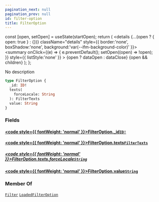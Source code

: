 ```yaml
---
pagination_next: null
pagination_prev: null
id: filter-option
title: FilterOption
---
```









  const [open, setOpen] = useState(startOpen);
  return (
    <details {...(open ? { open: true } : {})} className="details" style={{ border:'none', boxShadow:'none', background:'var(--ifm-background-color)' }}>
      <summary
        onClick={(e) => {
          e.preventDefault();
          setOpen((open) => !open);
        }}
        style={{ listStyle:'none' }}
      >
      {open ? dataOpen : dataClose}
      </summary>
      {open && children}
    </details>
  );
};








No description


```graphql
type FilterOption {
  _id: ID!
  texts(
    forceLocale: String
  ): FilterTexts
  value: String
}
```




### Fields

#### [<code style={{ fontWeight: 'normal' }}>FilterOption.<b>_id</b></code>](#)<Bullet />[`ID!`](/schema/types/scalars/id.mdx) <Badge class="badge badge--secondary" text="non-null"/> <Badge class="badge badge--secondary" text="scalar"/> 



#### [<code style={{ fontWeight: 'normal' }}>FilterOption.<b>texts</b></code>](#)<Bullet />[`FilterTexts`](/schema/types/objects/filter-texts.mdx) <Badge class="badge badge--secondary" text="object"/> 

##### [<code style={{ fontWeight: 'normal' }}>FilterOption.texts.<b>forceLocale</b></code>](#)<Bullet />[`String`](/schema/types/scalars/string.mdx) <Badge class="badge badge--secondary" text="scalar"/> 



#### [<code style={{ fontWeight: 'normal' }}>FilterOption.<b>value</b></code>](#)<Bullet />[`String`](/schema/types/scalars/string.mdx) <Badge class="badge badge--secondary" text="scalar"/> 







### Member Of

[`Filter`](/schema/types/objects/filter.mdx)  <Badge class="badge badge--secondary" text="object"/><Bullet />[`LoadedFilterOption`](/schema/types/objects/loaded-filter-option.mdx)  <Badge class="badge badge--secondary" text="object"/>

